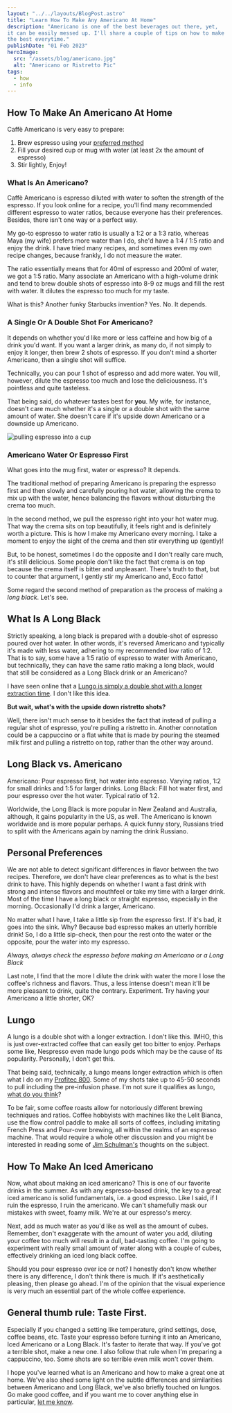 ```yaml
---
layout: "../../layouts/BlogPost.astro"
title: "Learn How To Make Any Americano At Home"
description: "Americano is one of the best beverages out there, yet,
it can be easily messed up. I'll share a couple of tips on how to make
the best everytime."
publishDate: "01 Feb 2023"
heroImage:
  src: "/assets/blog/americano.jpg"
  alt: "Americano or Ristretto Pic"
tags:
  - how
  - info
---
```


## How To Make An Americano At Home

Caffè Americano is very easy to prepare:
1. Brew espresso using your [preferred method](/posts/what-is-the-best-espresso-maker-for-home-use/)
2. Fill your desired cup or mug with water (at least 2x the amount of espresso)
3. Stir lightly, Enjoy!

### What Is An Americano?
Caffè Americano is espresso diluted with water to soften the strength of the espresso. If you look online for a recipe, you'll find many recommended different espresso to water ratios, because everyone has their preferences. Besides, there isn't one way or a perfect way.

My go-to espresso to water ratio is usually a 1:2 or a 1:3 ratio, whereas Maya (my wife) prefers more water than I do, she'd have a 1:4 / 1:5 ratio and enjoy the drink. I have tried many recipes, and sometimes even my own recipe changes, because frankly, I do not measure the water.

The ratio essentially means that for 40ml of espresso and 200ml of water, we got a 1:5 ratio. Many associate an Americano with a high-volume drink and tend to brew double shots of espresso into 8-9 oz mugs and fill the rest with water. It dilutes the espresso too much for my taste.

What is this? Another funky Starbucks invention? Yes. No. It depends.

### A Single Or A Double Shot For Americano?
It depends on whether you'd like more or less caffeine and how big of a drink you'd want. If you want a larger drink, as many do, if not simply to enjoy it longer, then brew 2 shots of espresso. If you don't mind a shorter Americano, then a single shot will suffice. 

Technically, you can pour 1 shot of espresso and add more water. You will, however, dilute the espresso too much and lose the deliciousness. It's pointless and quite tasteless. 

That being said, do whatever tastes best for **you**. My wife, for instance, doesn't care much whether it's a single or a double shot with the same amount of water. She doesn't care if it's upside down Americano or a downside up Americano. 

<img class="product-image" src="/assets/blog/pulling-espresso.jpeg" alt="pulling espresso into a cup" />

### Americano Water Or Espresso First

What goes into the mug first, water or espresso? It depends.

The traditional method of preparing Americano is preparing the espresso first and then slowly and carefully pouring hot water, allowing the crema to mix up with the water, hence balancing the flavors without disturbing the crema too much.

In the second method, we pull the espresso right into your hot water mug. That way the crema sits on top beautifully, it feels right and is definitely worth a picture. This is how I make my Americano every morning. I take a moment to enjoy the sight of the crema and then stir everything up (gently)!

But, to be honest, sometimes I do the opposite and I don't really care much, it's still delicious. Some people don't like the fact that crema is on top because the crema itself is bitter and unpleasant. There's truth to that, but to counter that argument, I gently stir my Americano and, Ecco fatto!

Some regard the second method of preparation as the process of making a *long black*. Let's see.

## What Is A Long Black

Strictly speaking, a long black is prepared with a double-shot of espresso poured over hot water. In other words, it's reversed Americano and typically it's made with less water, adhering to my recommended low ratio of 1:2. That is to say, some have a 1:5 ratio of espresso to water with Americano, but technically, they can have the same ratio making a long black, would that still be considered as a Long Black drink or an Americano?

I have seen online that a [Lungo is simply a double shot with a longer extraction time](https://elijahcoffee.com/upside-down-espresso-shot-by-starbucks/). I don't like this idea.


**But wait, what's with the upside down ristretto shots?**

Well, there isn't much sense to it besides the fact that instead of pulling a regular shot of espresso, you're pulling a ristretto in. Another connotation could be a cappuccino or a flat white that is made by pouring the steamed milk first and pulling a ristretto on top, rather than the other way around.

## Long Black vs. Americano 

Americano: Pour espresso first, hot water into espresso. Varying ratios, 1:2 for small drinks and 1:5 for larger drinks.
Long Black: Fill hot water first, and pour espresso over the hot water. Typical ratio of 1:2.

Worldwide, the Long Black is more popular in New Zealand and Australia, although, it gains popularity in the US, as well. The Americano is known worldwide and is more popular perhaps. A quick funny story, Russians tried to split with the Americans again by naming the drink Russiano.

## Personal Preferences

We are not able to detect significant differences in flavor between the two recipes. Therefore, we don't have clear preferences as to what is the best drink to have. This highly depends on whether I want a fast drink with strong and intense flavors and mouthfeel or take my time with a larger drink. Most of the time I have a long black or straight espresso, especially in the morning. Occasionally I'd drink a larger, Americano.

No matter what I have, I take a little sip from the espresso first. If it's bad, it goes into the sink. Why? Because bad espresso makes an utterly horrible drink! So, I do a little sip-check, then pour the rest onto the water or the opposite, pour the water into my espresso. 

*Always, always check the espresso before making an Americano or a Long Black*

Last note, I find that the more I dilute the drink with water the more I lose the coffee's richness and flavors. Thus, a less intense doesn't mean it'll be more pleasant to drink, quite the contrary. Experiment. Try having your Americano a little shorter, OK?

## Lungo
A lungo is a double shot with a longer extraction. I don't like this. IMHO, this is just over-extracted coffee that can easily get too bitter to enjoy. Perhaps some like, Nespresso even made lungo pods which may be the cause of its popularity. Personally, I don't get this.

That being said, technically, a lungo means longer extraction which is often what I do on my [Profitec 800](/posts/personal/lever-experience/). Some of my shots take up to 45-50 seconds to pull including the pre-infusion phase. I'm not sure it qualifies as lungo, [what do you think](/contact/)?

To be fair, some coffee roasts allow for notoriously different brewing techniques and ratios. Coffee hobbyists with machines like the Lelit Bianca, use the flow control paddle to make all sorts of coffees, including imitating French Press and Pour-over brewing, all within the realms of an espresso machine. That would require a whole other discussion and you might be interested in reading some of [Jim Schulman's](https://www.home-barista.com/tips/newbie-flow-color-vs-weight-to-stop-extraction-t67171.html) thoughts on the subject.

## How To Make An Iced Americano

Now, what about making an iced americano? This is one of our favorite drinks in the summer. As with any espresso-based drink, the key to a great iced americano is solid fundamentals, i.e. a good espresso. Like I said, if I ruin the espresso, I ruin the americano. We can't shamefully mask our mistakes with sweet, foamy milk. We're at our espresso's mercy.

Next, add as much water as you'd like as well as the amount of cubes. Remember, don't exaggerate with the amount of water you add, diluting your coffee too much will result in a dull, bad-tasting coffee. I'm going to experiment with really small amount of water along with a couple of cubes, effectively drinking an iced long black coffee.

Should you pour espresso over ice or not? I honestly don't know whether there is any difference, I don't think there is much. If it's aesthetically pleasing, then please go ahead. I'm of the opinion that the visual experience is very much an essential part of the whole coffee experience.

## General thumb rule: Taste First.
Especially if you changed a setting like temperature, grind settings, dose, coffee beans, etc. Taste your espresso before turning it into an Americano, Iced Americano or a Long Black. It's faster to iterate that way. If you've got a terrible shot, make a new one. I also follow that rule when I'm preparing a cappuccino, too. Some shots are so terrible even milk won't cover them.

I hope you've learned what is an Americano and how to make a great one at home. We've also shed some light on the subtle differences and similarities between Americano and Long Black, we've also briefly touched on lungos. Go make good coffee, and if you want me to cover anything else in particular, [let me know](/contact/).